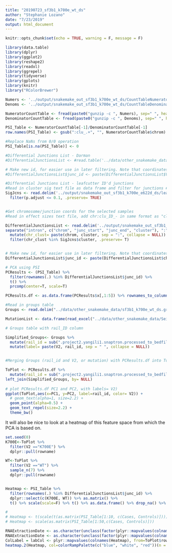```yaml
---
title: "20190723_sf3b1_k700e_wt_ds"
author: "Stephanie Lozano"
date: "7/23/2019"
output: html_document
---
```


```r
knitr::opts_chunk$set(echo = TRUE, warning = F, message = F)
```

```r
library(data.table)
library(dplyr)
library(ggplot2)
library(reshape2)
library(readxl)
library(ggrepel)
library(tidyverse)
library(gplots)
library(knitr)
library("RColorBrewer")
```

```r
Numers <- '../output/snakemake_out_sf3b1_k700e_wt_ds/CountTableNumerators.gz'
Denoms <- '../output/snakemake_out_sf3b1_k700e_wt_ds/CountTableDenominators.gz'

NumeratorCountTable <- fread(paste0("gunzip -c ", Numers), sep=" ", header=TRUE, data.table=FALSE)
DenominatorCountTable <- fread(paste0("gunzip -c ", Denoms), sep=" ", header=TRUE, data.table=FALSE)

PSI_Table <- NumeratorCountTable[-1]/DenominatorCountTable[-1]
row.names(PSI_Table) <- gsub(":clu_.+", "", NumeratorCountTable$chrom)

#Replace NaNs from 0/0 operation
PSI_Table[is.na(PSI_Table)] <- 0

#Differential Junctions List - Darman
#DifferentialJunctionsList <- #read.table('../data/other_snakemake_data/DarmanDiffJunctions.LiftedToHg38.bed', header=F)

# Make new id, for easier use in later filtering. Note that coordinates may need to add 1 -Darman
#DifferentialJunctionsList$junc_id <- paste(DifferentialJunctionsList$V1, #DifferentialJunctionsList$V2 + 1, DifferentialJunctionsList$V3 + 1, sep=":")

#Differential Junctions List - leafcutter ID'd junctions
#Read in cluster sig text file as data frame and filter for junctions #with p value <0.1. 
SigJcns <- read.delim('../output/snakemake_out_sf3b1_k700e_e622d_ds/leafcutter.ds.cluster_sig.txt.gz') %>%
  filter(p.adjust <= 0.1, .preserve= TRUE) 


#Get chromosome/junction coords for the selected samples 
#Read in effect sizes text file, add chr:clu_ID_- in same format as "cluster" column in SigJcns, filter for chr:cluster_IDs that match those specified in SigJcns data frame.

DifferentialJunctionsList <- read.delim('../output/snakemake_out_sf3b1_k700e_e622d_ds/leafcutter.ds.effect_sizes.txt.gz', header=T) %>%
separate("intron", c("chrom", "junc_start", "junc_end", "cluster"), ":") %>%
  mutate(chr_clust= paste(chrom, cluster, sep = ":", collapse = NULL)) %>%
  filter(chr_clust %in% SigJcns$cluster, .preserve= T)


# Make new id, for easier use in later filtering. Note that coordinates may need to add 1 - leafcutter ID'd jcns
DifferentialJunctionsList$junc_id <- paste(DifferentialJunctionsList$chrom, DifferentialJunctionsList$junc_start, DifferentialJunctionsList$junc_end, sep=":")

# PCA using PSI
PCResults <- (PSI_Table) %>%
  filter(rownames(.) %in% DifferentialJunctionsList$junc_id) %>%
  t() %>%
  prcomp(center=T, scale=T)

PCResults.df <- as.data.frame(PCResults$x[,1:5]) %>% rownames_to_column()

#Read in groups table
Groups <- read.delim("../data/other_snakemake_data/sf3b1_k700e_wt_ds.groups.txt", na.strings = "NA", stringsAsFactors = T, header=F)

MutationList <- data.frame(read_excel("../data/other_snakemake_data/SeillerEtAl_MutationList.xlsx"))

# Groups table with rail_ID column

Simplified_Groups<- Groups %>%
  mutate(rail_id = sub(".project2.yangili1.snaptron.processed_to_bedfiles.SRA2.","", V1)) %>%
  mutate(label= paste(V2, rail_id, sep = " ", collapse = NULL))


#Merging Groups (rail_id and V2, or mutation) with PCResults.df into ToPlot

ToPlot <- PCResults.df %>%
  mutate(rail_id = sub(".project2.yangili1.snaptron.processed_to_bedfiles.SRA2.","", rowname)) %>% 
left_join(Simplified_Groups, by= NULL)
  
# plot PCResults.df PC1 and PC2, with labels= V2)
ggplot(ToPlot,aes(x=PC1, y=PC2, label=rail_id, color= V2)) +
  # geom_text(alpha=1, size=2.2) +
  geom_point(alpha=0.5) +
  geom_text_repel(size=2.2) +
  theme_bw()

```

It will also be nice to look at a heatmap of this feature space from which the PCA is based on.
```r
set.seed(0)
K700E<-ToPlot %>%
  filter(V2 =="K700E") %>%
  dplyr::pull(rowname)

WT<-ToPlot %>%
  filter(V2 =="WT") %>%
  sample_n(7) %>%
  dplyr::pull(rowname)


Heatmap <- PSI_Table %>%
  filter(rownames(.) %in% DifferentialJunctionsList$junc_id) %>%
  dplyr::select(c(K700E, WT)) %>% as.matrix() %>%
  t() %>% scale(scale=F) %>% t() %>% as.data.frame() %>% drop_na() %>% as.matrix()

#
# Heatmap <- t(scale(t(as.matrix(PSI_Table[1:10, c(Cases, Controls)]))))
# Heatmap <- scale(as.matrix(PSI_Table[1:50,c(Cases, Controls)]))

RNAExtractionDate <- as.character(unclass(factor(plyr::mapvalues(colnames(Heatmap), from=ToPlot$rowname, to=ToPlot$V2, warn_missing = FALSE) )))
RNAExtractionDate <- as.character(unclass(factor(plyr::mapvalues(colnames(Heatmap), from=ToPlot$rowname, to=ToPlot$V2, warn_missing = FALSE) )))
ColLabel = labCol <- plyr::mapvalues(colnames(Heatmap), from=ToPlot$rowname, to=ToPlot$rail_id, warn_missing = FALSE)
heatmap.2(Heatmap, col=colorRampPalette(c("blue", "white", "red"))(n = 299), dendrogram="column", trace="none", labRow="", labCol=ColLabel, ColSideColors=RNAExtractionDate, key.title="PSI-Zscore", ylab="149 splice junctions", xlab="10 samples")
```

